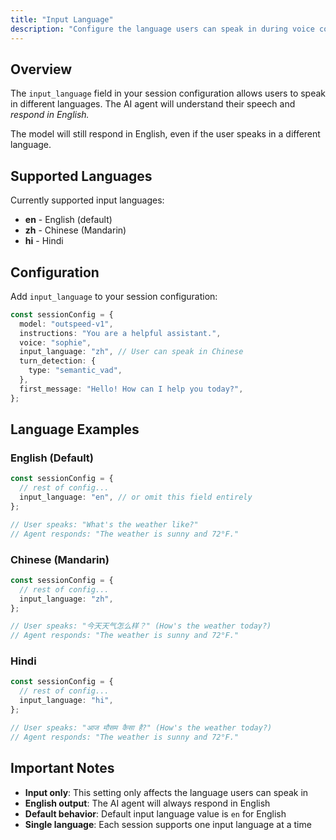 ```yaml
---
title: "Input Language"
description: "Configure the language users can speak in during voice conversations"
---
```


## Overview

The `input_language` field in your session configuration allows users to speak in different languages. The AI agent will understand their speech and _respond in English._

<Note>The model will still respond in English, even if the user speaks in a different language.</Note>

## Supported Languages

Currently supported input languages:

- **en** - English (default)
- **zh** - Chinese (Mandarin)
- **hi** - Hindi

## Configuration

Add `input_language` to your session configuration:

```typescript
const sessionConfig = {
  model: "outspeed-v1",
  instructions: "You are a helpful assistant.",
  voice: "sophie",
  input_language: "zh", // User can speak in Chinese
  turn_detection: {
    type: "semantic_vad",
  },
  first_message: "Hello! How can I help you today?",
};
```

## Language Examples

### English (Default)

```typescript
const sessionConfig = {
  // rest of config...
  input_language: "en", // or omit this field entirely
};

// User speaks: "What's the weather like?"
// Agent responds: "The weather is sunny and 72°F."
```

### Chinese (Mandarin)

```typescript
const sessionConfig = {
  // rest of config...
  input_language: "zh",
};

// User speaks: "今天天气怎么样？" (How's the weather today?)
// Agent responds: "The weather is sunny and 72°F."
```

### Hindi

```typescript
const sessionConfig = {
  // rest of config...
  input_language: "hi",
};

// User speaks: "आज मौसम कैसा है?" (How's the weather today?)
// Agent responds: "The weather is sunny and 72°F."
```

## Important Notes

- **Input only**: This setting only affects the language users can speak in
- **English output**: The AI agent will always respond in English
- **Default behavior**: Default input language value is `en` for English
- **Single language**: Each session supports one input language at a time
